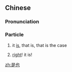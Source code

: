 ==Chinese==
{{zh-forms}}

===Pronunciation===
{{zh-pron
|m=shìyě
|cat=part
}}

===Particle===
{{zh-particle}}

# {{lb|zh|classical|sentence-final declarative particle}} it [[is]], that is, that is the case
# {{lb|zh|classical|interjective particle}} [[right]]! it is!

[[zh:是也]]